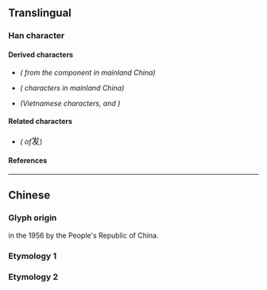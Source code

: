 {{also|發|髮|犮}}
{{character info}}

==Translingual==
{{stroke order|strokes=5}}
{{stroke order|type=animate}}
{{Han simplified forms|發|発|发}}
{{Han simplified forms|髮|髪|发}}

===Han character===
{{Han char|rn=29|rad=又|as=4|sn=6|four=23407|canj=IVKE|ids=⿺⿸⿻𠃋丿又丶}}

====Derived characters====
* {{l|mul|[[𫭨]], [[拨]], [[泼]], [[𩧯]], [[𭩰]], [[袯]], [[䥽]], [[𫏆]], [[酦]], [[废]], [[𬜧]], [[𬏦]], [[𬔹]]}} ''({{w|Simplified Chinese|Simplified}} from  the component {{l|mul|發}} in mainland China)''
* {{l|mul|[[𭇜]], [[𭘟]]}} ''({{w|Sawndip|Zhuang}} characters in mainland China)''
* {{l|mul|[[𦫘]], [[𧸻]]}} ''(Vietnamese characters, {{l|mul|⿺[[色]]发}} and {{l|mul|⿰[[貝]]⿱[[髟]]发}})''

====Related characters====
* {{l|mul|[[發]], [[髮]]}} ''({{w|Traditional Chinese|Traditional forms}} of ''<big>发</big>)

====References====
{{Han ref|kx=0165.271|hdz=10394.010|uh=53D1}}

----

==Chinese==

===Glyph origin===
{{Han simp|發|a=髮}} in the 1956 {{w|Chinese Character Simplification Scheme}} by the People's Republic of China. <!-- Refer https://zh.wikisource.org/wiki/漢字簡化方案 -->

===Etymology 1===
{{zh-see|發}}

===Etymology 2===
{{zh-see|髮}}